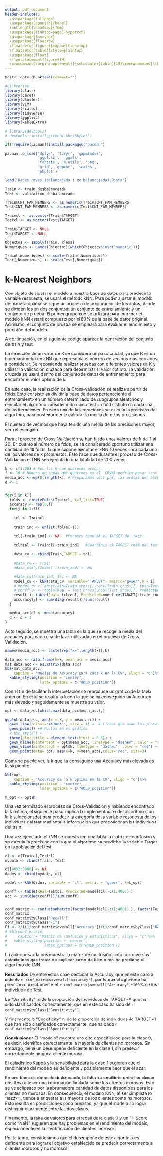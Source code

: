 ---
output: pdf_document
header-includes:
  \usepackage{fullpage} 
  \usepackage[spanish]{babel}
  \setlength{\headsep}{7mm} 
  \usepackage[linktoc=page]{hyperref}
  \usepackage{fancyhdr}
  \usepackage{floatrow}
  \floatsetup[figure]{capposition=top}
  \floatsetup[table]{style=plaintop}
  \usepackage{float} 
  \floatplacement{figure}{H} 
  \newcommand{\beginsupplement}{\setcounter{table}{49}\renewcommand{\thetable}{\arabic{table}} \setcounter{figure}{123} \renewcommand{\thefigure}{\arabic{figure}}}
---

\pagenumbering{arabic}

```{=tex}
\setlength{\headheight}{13.6pt}
\setlength{\topmargin}{-10mm}

\rhead{Minería de Datos}
\lhead{Entrega D3}
```
\pagestyle{fancy}
```{=tex}
\cfoot{\thepage}
\setcounter{page}{146}
```
\beginsupplement

```{r, include=FALSE}
knitr::opts_chunk$set(comment="")
```


```{r, include=FALSE}
#Llibreries
library(class)
library(caret)
library(cluster)
library(VIM)
library(scales)
library(tidyverse)
library(ggplot2)
library(kableExtra)

# library(devtools)
# devtools::install_github('bbc/bbplot')

if(!require(pacman))install.packages("pacman")

pacman::p_load('dplyr', 'tidyr', 'gapminder',
               'ggplot2',  'ggalt',
               'forcats', 'R.utils', 'png', 
               'grid', 'ggpubr', 'scales',
               'bbplot')
```

```{r, include=FALSE}
load("Dades noves (balancejada i no balancejada).Rdata")

Train <- train_desbalanceado
Test <- validation_desbalanceado

Train$CNT_FAM_MEMBERS <- as.numeric(Train$CNT_FAM_MEMBERS)
Test$CNT_FAM_MEMBERS <- as.numeric(Test$CNT_FAM_MEMBERS)

Traincl <- as.vector(Train$TARGET)
Testcl <- as.vector(Test$TARGET)

Train$TARGET <- NULL
Test$TARGET <- NULL

Objectos <- sapply(Train, class)
Numeriques <- names(Objectos)[which(Objectos%in%c("numeric"))]

Train[,Numeriques] <- scale(Train[,Numeriques])
Test[,Numeriques] <- scale(Test[,Numeriques])
```

# k-Nearest Neighbors

Con objeto de ajustar el modelo a nuestra base de datos para predecir la variable respuesta, se usará el método kNN. Para poder ajustar el modelo de manera óptima se sigue un proceso de preparación de los datos, donde se dividen los en dos conjuntos: un conjunto de entrenamiento y un conjunto de prueba. El primer grupo que se utilizará para entrenar el modelo kNN estará compuesto por el 80% de la base de datos original. Asimismo, el conjunto de prueba se empleará para evaluar el rendimiento y precisión del modelo.

A continuación, en el siguiente codigo aparece la generación del conjunto de train y test:


La selección de un valor de K se considera un paso crucial, ya que K es un hiperparámetro en kNN que representa el número de vecinos más cercanos a considerar. Se recomienda realizar pruebas con diferentes valores de K y utilizar la validación cruzada para determinar el valor óptimo. La validación cruzada se usará dentro del conjunto de datos de entrenamiento para encontrar el valor óptimo de k. 

En este caso, la realización de la Cross-validación se realiza a partir de folds. Esto consiste en dividir la base de datos perteneciente al entrenamiento en un número determinado de subgrupos aleatorios y ejecutar el algoritmo considerando como test un fold distinto en cada una de las iteraciones. 
En cada una de las iteraciones se calcula la precisión del algoritmo, para posteriormente calcular la media de estas precisiones.

El número de vecinos que haya tenido una media de las precisiones mayor, será el escogido.

Para el proceso de Cross-Validación se han fijado unos valores de k del 1 al 20. En cuanto al número de folds, se ha considerado oportuno utilizar una cantidad de 10 folds, lo que supone ejecutar el kNN 10 veces para cada uno de los valores de k propuestos. Esto hace que durante el proceso de Cross-Validación el kNN sea ejecutado una totalidad de 200 veces. 

```{r,include=FALSE}
k <- c(1:20) # Son las k que queremos probar.
f <- 10 # Numero de capas que queremos en el  CRVAl podriem posar tant 5 com 10
media_acc <-rep(0,length(k)) # Preparamos vect para las medias del accuracy
d <- 1


for(i in k){
  folds <- createFolds(Traincl, k=f,list=TRUE) 
  accuracy <- rep(0,f)
  for(j in 1:f){
    
    tcl <- Traincl
    
    train_ind <- unlist(folds[-j])
    
    tcl[-train_ind] <- NA   #Ponemos como NA el TARGET del test.
    
    tclreal <- Traincl[-train_ind]   #Guardanis ek TARGET reak del test para hacer la tabla después y calcular la accuracy.
    
    data_cv <- cbind(Train,TARGET = tcl)
    
    #data_cv <- Train 
    #data_cv$`y[Index]`[train_ind] <- NA
    
    #data_cv[train_ind, 16] <- NA
    model_cv <- kNN(data_cv, variable="TARGET", metric="gower",k = i)
    # model_cv <- knn(train=Train_cross[,-ncol(Train_cross)], test=Test_cross[,-ncol(Test_cross)], cl = n Train_cross[,ncol(Train_cross)], k=i) 
    # conff_cv <- table(Real = Test_cross[,ncol(Test_cross)], Predicted = model_cv) 
    result <- table(Real= tclreal, Predicted=model_cv$TARGET[-train_ind])
    accuracy[j] <- sum(diag(result))/sum(result)
  }
  
  media_acc[d] <- mean(accuracy) 
  d <- d + 1
}
```


Acto seguido, se muestra una tabla en la que se recoge la media del accuracy para cada una de las k utilitzadas en el proceso de Cross-Validación.

```{r,echo=FALSE, warning=FALSE}
names(media_acc) <- paste(rep("k=",length(k)),k)

data_acc <- data.frame(k=k, mean_acc = media_acc)
mat_data_acc <- as.matrix(data_acc)
kbl(mat_data_acc, 
    caption = "Medias de Accuracy para cada k en la CV", align = "c")%>% 
  kable_styling(position = "center", 
                latex_options = c("HOLD_position"))
```

Con el fin de facilitar la interpretación se reproduce un gráfico de la tabla anterior. En este se resalta la k con la que se ha conseguido un Accuracy más elevado y seguidamente se muestra su valor.

```{r, warning=FALSE, echo=FALSE, fig.cap = "Media del Accuracy para cada k", fig.show='hold',out.width="75%",out.height="75%"}
opt <- data_acc[which.max(data_acc$mean_acc),]

ggplot(data_acc, aes(x = k, y = mean_acc)) +
  geom_line(colour="#1380A1", size = 1) +  # Líneas que unen los puntos
  geom_point() +# Puntos en el gráfico
  # bbc_style() +
  theme(plot.title = element_text(hjust = 0.5)) +
  geom_hline(yintercept = opt$mean_acc, linetype = "dashed", color = "red") +
  geom_vline(xintercept = opt$k, linetype = "dashed", color = "red") + 
  geom_point(data= opt, aes(x=k, y=mean_acc),color="red", size=3)
```

Como se puede ver, la k que ha conseguido una Accuracy más elevada es la siguiente:

```{r, echo=FALSE}
kbl(opt, 
    caption = "Accuracy de la k optima en la CV", align = "c")%>% 
  kable_styling(position = "center", 
                latex_options = c("HOLD_position"))

k_opt <- opt$k
```

Una vez terminado el proceso de Cross-Validación y habiendo encontrado la k óptima, el siguiente paso implica la implementación del algoritmo (con la k seleccionada) para predecir la categoría de la variable respuesta de los individuos del test mediante la información que proporiconan los individuos del train.

Una vez ejecutado el kNN se muestra en una tabla la matriz de confusión y se calcula la precisión con la que el algoritmo ha predicho la variable Target en la población del test.

```{r, echo=FALSE, fig.align='center'}
cl <- c(Traincl,Testcl)
mydata <- rbind(Train, Test) 

cl[4002:5000] <- NA
dades <- cbind(mydata, cl)

model <- kNN(dades, variable = "cl", metric = "gower", k=k_opt)

conff <- table(Real=Testcl, Predicted=model$cl[-c(1:4001)])
acc <- sum(diag(conff))/sum(conff)


conf_matrix <- confusionMatrix(factor(model$cl[-c(1:4001)]), factor(Testcl),positive = "1")
conf_matrix
conf_matrix$byClass["Recall"]
conf_matrix$byClass["F1"] 
F1 <- 2/((1/conf_matrix$overall["Accuracy"])+(1/conf_matrix$byClass["Recall"]))
# kbl(conf_matrix, 
#     caption = "Matriz de confusión y estadísticos", align = "c")%>% 
#   kable_styling(position = "center", 
#                 latex_options = c("HOLD_position"))
```

La anterior salida nos muestra la matriz de confusión junto con diversos estadísticos que tratan de explicar como de bien o mal ha predicho el algoritmo de kNN.

**Resultados**
De entre estos cabe destacar la Accuracy, que en este caso a sido de `r conf_matrix$overall["Accuracy"]`, por lo que el agloritmo ha predicho correctamente el `r conf_matrix$overall["Accuracy"]*100`% de los individuos de Test.

La "Sensitivity" mide la proporción de individuos de TARGET=0 que han sido clasificacdos correctamente, que en este caso ha sido de `r conf_matrix$byClass["Sensitivity"]`.

Y finalmente la "Specificity" mide la proporción de individuos de TARGET=1 que han sido clasificados correctamente, que ha dado `r conf_matrix$byClass["Specificity"]`

**Conclusiones**
El "modelo" muestra una alta especificidad para la clase 0, es decir, identifica correctamente la mayoría de clientes no morosos. Sin embargo, tiene un desempeño deficiente en la clase 1, sin predecir correctamente ninguna cliente moroso.

El estadístico Kappa y la sensibilidad para la clase 1 sugieren que el rendimiento del modelo es deficiente y posiblemente peor que el azar.

En una base de datos desbalanceada, la falta de equilibrio entre las clases nos lleva a tener una información limitada sobre los clientes morosos. Esto se ve eclipsado por la abrumadora cantidad de datos disponibles para los clientes no morosos. En consecuencia, el modelo KNN, al ser simplista (o "lazzy"), tiende a etiquetar a la mayoría de los clientes como no morosos. Esto resulta en predicciones poco precisas, ya que el modelo no logra distinguir claramente entre las dos clases.

Finalmente, la falta de valores para el recall de la clase 0 y un F1-Score como "NaN" sugieren que hay problemas en el rendimiento del modelo, especialmente en la identificación de clientes morosos.

Por lo tanto, consideramos que el desempeño de este algoritmo es deficiente para lograr el objetivo establecido de predecir correctamente a clientes morosos y no morosos.


<!-- ```{r} -->
<!-- decisionplot <- function(model, x, cl = NULL, predict_type = "class", -->
<!--                          resolution = 100) { -->

<!--   if(!is.null(cl)) { -->
<!--     x_data <- x %>% dplyr::select(-all_of(cl)) -->
<!--     cl <- x %>% pull(cl) -->
<!--   } else cl <- 1 -->
<!--   k <- length(unique(cl)) -->

<!--   # resubstitution accuracy -->
<!--   prediction <- predict(model, x_data, type = predict_type) -->
<!--   if(is.list(prediction)) prediction <- prediction$class -->
<!--   if(is.numeric(prediction)) -->
<!--     prediction <-  factor(prediction, labels = levels(cl)) -->
<!--   else -->
<!--     prediction <- factor(prediction, levels = levels(cl)) -->

<!--   cm <- confusionMatrix(data = prediction, reference = cl) -->
<!--   acc <- cm$overall["Accuracy"] -->

<!--   # evaluate model on a grid -->
<!--   r <- sapply(x[, 1:2], range, na.rm = TRUE) -->
<!--   xs <- seq(r[1,1], r[2,1], length.out = resolution) -->
<!--   ys <- seq(r[1,2], r[2,2], length.out = resolution) -->
<!--   g <- cbind(rep(xs, each = resolution), rep(ys, time = resolution)) -->
<!--   colnames(g) <- colnames(r) -->
<!--   g <- as_tibble(g) -->

<!--   ### guess how to get class labels from predict -->
<!--   ### (unfortunately not very consistent between models) -->
<!--   prediction <- predict(model, g, type = predict_type) -->
<!--   if(is.list(prediction)) prediction <- prediction$class -->
<!--   if(is.numeric(prediction)) -->
<!--     prediction <-  factor(prediction, labels = levels(cl)) -->
<!--   else -->
<!--     prediction <- factor(prediction, levels = levels(cl)) -->

<!--   g <- g %>% add_column(prediction) -->

<!--   ggplot(g, mapping = aes_string( -->
<!--     x = colnames(g)[1], -->
<!--     y = colnames(g)[2])) + -->
<!--     geom_tile(mapping = aes(fill = prediction)) + -->
<!--     geom_point(data = x, mapping =  aes_string( -->
<!--       x = colnames(x)[1], -->
<!--       y = colnames(x)[2], -->
<!--       shape = colnames(x)[3]), alpha = .5) + -->
<!--     labs(subtitle = paste("Training accuracy:", round(acc, 2))) -->
<!-- } -->
<!-- ``` -->



<!-- ```{r} -->
<!-- Train2 <- cbind(Train,Traincl) -->

<!-- knnfit <- train(Traincl~.,method="knn",data=Train2,tuneLength=5, tuneGrid=data.frame(k=1:15), trControl=trainControl(method="cv", indexOut = folds)) -->

<!-- knnfit$finalModel -->
<!-- knnfit$bestTune -->
<!-- knnfit -->

<!-- ``` -->




<!-- ```{r} -->
<!-- pca <- prcomp(dd, scale = TRUE) -->
<!-- CP1 <- pca$x[Index,1] -->
<!-- CP2 <- pca$x[Index,2] -->

<!-- data_pca <- cbind(CP1,CP2) -->
<!-- data_pca <- as.data.frame(data_pca) -->

<!-- data_pca$cl <- Traincl -->



<!-- set.seed(123) -->
<!-- folds <- createFolds(Traincl, k=f,list=FALSE) -->
<!-- knnfit <- train(Traincl~.,method="knn",data=Train2,tuneLength=5, tuneGrid=data.frame(k=1:15), trControl=trainControl(method="cv", indexOut = folds)) -->


<!-- decisionplot(knnfit$finalModel,Train2, cl="cl") -->
<!-- knnfit$finalModel -->



<!-- ggplot(data_pca, aes(x = CP1, y = CP2, color = cl)) + geom_point() -->
<!-- ``` -->



